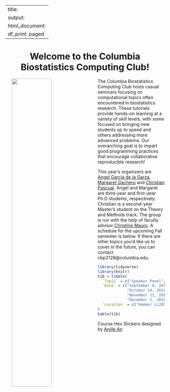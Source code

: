 
---
title:
output:
  html_document:
    df_print: paged
---

<h1 style="text-align:center">Welcome to the Columbia Biostatistics Computing Club!</h1>

<p>

<img src="images/columbia_biostatistics.png" style="width:50%" align="left" hspace="20"> The Columbia Biostatistics Computing Club hosts casual seminars focusing on computational topics often encountered in biostatistics research. These tutorials provide hands-on learning at a variety of skill levels, with some focused on bringing new students up to speed and others addressing more advanced problems. Our overarching goal is to impart good programming practices that encourage collaborative reproducible research!

This year's organizers are [Angel Garcia de la Garza](https://www.angelgarciadelagarza.com), [Margaret Gacheru](https://gacherum.github.io) and [Christian Pascual](https://thecbp.github.io/cbpascual.github.io). Angel and Margaret are third-year and first-year Ph.D students, respectively. Christian is a second-year Master's student on the  Theory and Methods track. The group is run with the help of faculty advisor [Christine Mauro](http://christinemauro.com/). A schedule for the upcoming Fall semester is below. If there are other topics you'd like us to cover in the future, you can contact cbp2128@columbia.edu.

</p>

```r
library(tidyverse)
library(knitr)
tib = tibble(
  `Topic` = c("Speaker Panel", "Using LaTeX in Overleaf & RMarkdown", "TBD", "caret: Streamlining Model Tuning"),
  `Date` = c("September 9, 2019; 4 - 4:50pm", 
             "October 14, 2019; 4 - 4:50pm", 
             "November 11, 2019; 4 - 4:50pm", 
             "December 2, 2019; 4 - 4:50pm"),
  `Location` = c("Hammer LL203", "Hammer LL107", "Hammer LL107", "Hammer LL107")
)
kable(tib)
```

Course Hex Stickers designed by <a href="https://www.behance.net/anjilean">Anjile An</a>